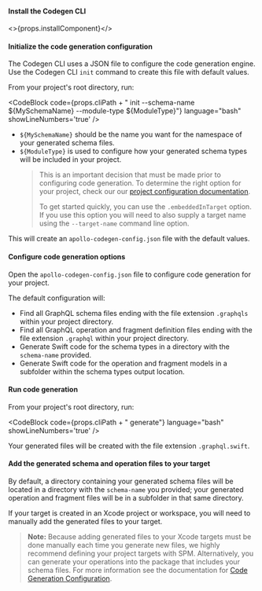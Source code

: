 
<ExpansionPanelList>

<ExpansionPanelListItem>

#### Install the Codegen CLI

<>{props.installComponent}</>

</ExpansionPanelListItem>

<ExpansionPanelListItem>

#### Initialize the code generation configuration

The Codegen CLI uses a JSON file to configure the code generation engine. Use the Codegen CLI `init` command to create this file with default values.

From your project's root directory, run:

<CodeBlock
  code={props.cliPath + " init --schema-name ${MySchemaName} --module-type ${ModuleType}"}
  language="bash"
  showLineNumbers='true'
/>

- `${MySchemaName}` should be the name you want for the namespace of your generated schema files.
- `${ModuleType}` is used to configure how your generated schema types will be included in your project.
  > This is an important decision that must be made prior to configuring code generation. To determine the right option for your project, check our our [project configuration documentation](/project-configuration).
  >
  > To get started quickly, you can use the `.embeddedInTarget` option.
  > If you use this option you will need to also supply a target name using the `--target-name` command line option.

This will create an `apollo-codegen-config.json` file with the default values.

</ExpansionPanelListItem>
<ExpansionPanelListItem>

#### Configure code generation options

Open the `apollo-codegen-config.json` file to configure code generation for your project.

The default configuration will:
- Find all GraphQL schema files ending with the file extension `.graphqls` within your project directory.
- Find all GraphQL operation and fragment definition files ending with the file extension `.graphql` within your project directory.
- Generate Swift code for the schema types in a directory with the `schema-name` provided.
- Generate Swift code for the operation and fragment models in a subfolder within the schema types output location.

</ExpansionPanelListItem>
<ExpansionPanelListItem>

#### Run code generation

From your project's root directory, run:

<CodeBlock
  code={props.cliPath + " generate"}
  language="bash"
  showLineNumbers='true'
/>

Your generated files will be created with the file extension `.graphql.swift`.

</ExpansionPanelListItem>
<ExpansionPanelListItem>

#### Add the generated schema and operation files to your target

By default, a directory containing your generated schema files will be located in a directory with the `schema-name` you provided; your generated operation and fragment files will be in a subfolder in that same directory.

If your target is created in an Xcode project or workspace, you will need to manually add the generated files to your target.

> **Note:** Because adding generated files to your Xcode targets must be done manually each time you generate new files, we highly recommend defining your project targets with SPM. Alternatively, you can generate your operations into the package that includes your schema files. For more information see the documentation for [Code Generation Configuration](./codegen-configuration).

</ExpansionPanelListItem>
</ExpansionPanelList>

